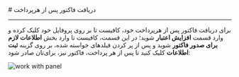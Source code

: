 

<Layout>
<Head>
<title>مستندات دریافت فاکتور پس از هر پرداخت - لیارا</title>
<meta property="og:title" content="مستندات خدمات رایانش ابری لیارا" />
<meta property="og:description" content="مستندات مربوط به نحوه دریافت فاکتور پس از هر پرداخت در پنل کاربری لیارا"  />
</Head>
# دریافت فاکتور پس از هرپرداخت
<hr className="mb-2" />


برای دریافت فاکتور پس از هرپرداخت خود، کافیست تا بر روی پروفایل خود کلیک کرده و وارد قسمت
**افزایش اعتبار** شوید؛
در این قسمت، کافیست تا وارد بخش **اطلاعات لازم برای صدور فاکتور** شوید 
و پس از پر کردن فیلد‌های خواسته شده، بر روی گزینه **ثبت اطلاعات** کلیک کنید تا پس از هر پرداخت، فاکتور نیز، برای‌تان صادر شود:

<div className="h-4" />
<img src="https://media.liara.ir/docs/receive-invoice.png" alt="work with panel"/>
<div className="h-4" />

</Layout>